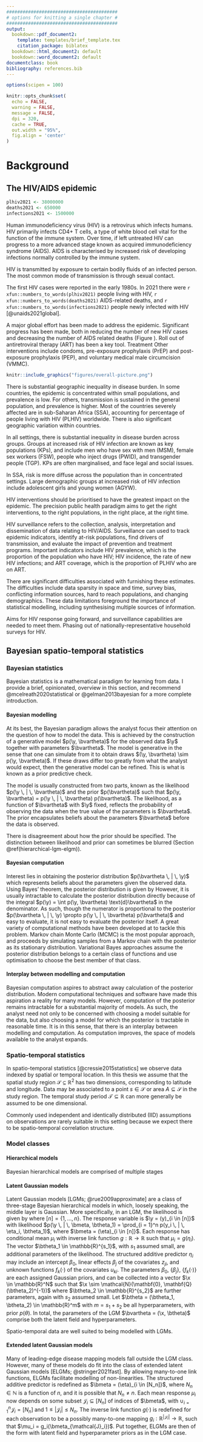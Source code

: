 ```yaml
---
#########################################
# options for knitting a single chapter #
#########################################
output:
  bookdown::pdf_document2:
    template: templates/brief_template.tex
    citation_package: biblatex
  bookdown::html_document2: default
  bookdown::word_document2: default
documentclass: book
bibliography: references.bib
---
```


```r
options(scipen = 100)

knitr::opts_chunk$set(
  echo = FALSE,
  warning = FALSE,
  message = FALSE,
  dpi = 320,
  cache = TRUE,
  out.width = "95%",
  fig.align = 'center'
)
```

# Background {#background}
\adjustmtc
\markboth{Background}{}
<!-- For PDF output, include these two LaTeX commands after unnumbered chapter headings, otherwise the mini table of contents and the running header will show the previous chapter -->

## The HIV/AIDS epidemic

```r
plhiv2021 <- 38000000
deaths2021 <- 650000
infections2021 <- 1500000
```

<!-- What is HIV -->
Human immunodeficiency virus (HIV) is a retrovirus which infects humans.
HIV primarily infects CD4+ T cells, a type of white blood cell vital for the function of the immune system.
Over time, if left untreated HIV can progress to a more advanced stage known as acquired immunodeficiency syndrome (AIDS).
AIDS is characterised by increased risk of developing infections normally controlled by the immune system.

<!-- How is HIV transmitted -->
HIV is transmitted by exposure to certain bodily fluids of an infected person.
The most common mode of transmission is through sexual contact.

<!-- The extent of HIV as a problem -->
The first HIV cases were reported in the early 1980s.
In 2021 there were `r xfun::numbers_to_words(plhiv2021)` people living with HIV, `r xfun::numbers_to_words(deaths2021)` AIDS-related deaths, and `r xfun::numbers_to_words(infections2021)` people newly infected with HIV [@unaids2021global].

<!-- What is being done -->
A major global effort has been made to address the epidemic.
Significant progress has been made, both in reducing the number of new HIV cases and decreasing the number of AIDS related deaths (Figure \ref{fig:overall-picture}).
Roll out of antiretroviral therapy (ART) has been a key tool.
Treatment
Other interventions include condoms, pre-exposure prophylaxis (PrEP) and post-exposure prophylaxis (PEP), and voluntary medical male circumcision (VMMC).

```r
knitr::include_graphics("figures/overall-picture.png")
```

<!-- Uneven burden in space -->
There is substantial geographic inequality in disease burden.
In some countries, the epidemic is concentrated within small populations, and prevalence is low.
For others, transmission is sustained in the general population, and prevalence is higher.
Most of the countries severely affected are in sub-Saharan Africa (SSA), accounting for percentage of people living with HIV (PLHIV) worldwide.
There is also significant geographic variation within countries.

<!-- Uneven burden across people -->
In all settings, there is substantial inequality in disease burden across groups.
Groups at increased risk of HIV infection are known as key populations (KPs), and include men who have sex with men (MSM), female sex workers (FSW), people who inject drugs (PWID), and transgender people (TGP).
KPs are often marginalised, and face legal and social issues.

<!-- How difuse is burden -->
In SSA, risk is more diffuse across the population than in concentrated settings.
Large demographic groups at increased risk of HIV infection include adolescent girls and young women (AGYW).

<!-- Prioritisation of interventions  -->
HIV interventions should be prioritised to have the greatest impact on the epidemic.
The precision public health paradigm aims to get the right interventions, to the right populations, in the right place, at the right time.
<!-- Methods for prevention prioritisation include geographic, demographic, key population services, risk screening, and individual-level risk characteristics. -->

<!-- What is surveillance and how can it be used to meet these needs -->
HIV surveillance refers to the collection, analysis, interpretation and dissemination of data relating to HIV/AIDS.
Surveillance can used to track epidemic indicators, identify at-risk populations, find drivers of transmission, and evaluate the impact of prevention and treatment programs.
Important indicators include HIV prevalence, which is the proportion of the population who have HIV; HIV incidence, the rate of new HIV infections; and ART coverage, which is the proportion of PLHIV who are on ART.

<!-- Why is surveillance difficult -->
There are significant difficulties associated with furnishing these estimates.
The difficulties include data sparsity in space and time, survey bias, conflicting information sources, hard to reach populations, and changing demographics.
These data limitations foreground the importance of statistical modelling, including synthesising multiple sources of information.

<!-- Future trends in surveillance -->
Aims for HIV response going forward, and surveillance capabilities are needed to meet them.
Phasing out of nationally-representative household surveys for HIV.

## Bayesian spatio-temporal statistics

### Bayesian statistics

Bayesian statistics is a mathematical paradigm for learning from data.
I provide a brief, opinionated, overview in this section, and recommend @mcelreath2020statistical or @gelman2013bayesian for a more complete introduction.

#### Bayesian modelling

At its best, the Bayesian paradigm allows the analyst focus their attention on the question of how to model the data.
This is achieved by the construction of a generative model $p(\y, \bvartheta)$ for the observed data $\y$ together with parameters $\bvartheta$.
The model is generative in the sense that one can simulate from it to obtain draws $(\y, \bvartheta) \sim p(\y, \bvartheta)$.
If these draws differ too greatly from what the analyst would expect, then the generative model can be refined.
This is what is known as a prior predictive check.

The model is usually constructed from two parts, known as the likelihood $p(\y \, | \, \bvartheta)$ and the prior $p(\bvartheta)$ such that $p(\y, \bvartheta) = p(\y \, | \, \bvartheta) p(\bvartheta)$.
The likelihood, as a function of $\bvartheta$ with $\y$ fixed, reflects the probability of observing the data when the true value of the parameters is $\bvartheta$.
The prior encapsulates beliefs about the parameters $\bvartheta$ before the data is observed.

There is disagreement about how the prior should be specified.
The distinction between likelihood and prior can sometimes be blurred (Section \@ref(hierarchical-lgm-elgm)).

#### Bayesian computation

Interest lies in obtaining the posterior distribution $p(\bvartheta \, | \, \y)$ which represents beliefs about the parameters given the observed data.
Using Bayes' theorem, the posterior distribution is given by
\begin{equation}
p(\bvartheta \, | \, \y) = \frac{p(\y \, | \, \bvartheta) p(\bvartheta)}{p(\y)}. \label{eq:posterior}
\end{equation}
However, it is usually intractable to calculate the posterior distribution directly because of the integral $p(\y) = \int p(\y, \bvartheta) \text{d}\bvartheta$ in the denominator.
As such, though the numerator is proportional to the posterior $p(\bvartheta \, | \, \y) \propto p(\y \, | \, \bvartheta) p(\bvartheta)$ and easy to evaluate, it is not easy to evaluate the posterior itself.
A great variety of computational methods have been developed at to tackle this problem.
Markov chain Monte Carlo (MCMC) is the most popular approach, and proceeds by simulating samples from a Markov chain with the posterior as its stationary distribution.
Variational Bayes approaches assume the posterior distribution belongs to a certain class of functions and use optimisation to choose the best member of that class.

#### Interplay between modelling and computation

Bayesian computation aspires to abstract away calculation of the posterior distribution.
Modern computational techniques and software have made this aspiration a reality for many models.
However, computation of the posterior remains intractable for a substantial majority of models.
As such, the analyst need not only to be concerned with choosing a model suitable for the data, but also choosing a model for which the posterior is tractable in reasonable time.
It is in this sense, that there is an interplay between modelling and computation.
As computation improves, the space of models available to the analyst expands.

### Spatio-temporal statistics

In spatio-temporal statistics [@cressie2015statistics] we observe data indexed by spatial or temporal location.
In this thesis we assume that the spatial study region $\mathcal{S} \subseteq \mathbb{R}^2$ has two dimensions, corresponding to latitude and longitude.
Data may be associated to a point $s \in \mathcal{S}$ or area $A \subseteq \mathcal{S}$ in the study region.
The temporal study period $\mathcal{T} \subseteq \mathbb{R}$ can more generally be assumed to be one dimensional.

Commonly used independent and identically distributed (IID) assumptions on observations are rarely suitable in this setting because we expect there to be spatio-temporal correlation structure.

### Model classes {#hierarchical-lgm-elgm}

#### Hierarchical models {#hierarchical}

Bayesian hierarchical models are comprised of multiple stages
\begin{align*}
p(\x, \btheta \, | \, \y) \propto p(\y, \x, \btheta) = p(\y \, | \, \x, \btheta) p(\x \, | \, \btheta) p(\btheta).
\end{align*}

#### Latent Gaussian models

Latent Gaussian models [LGMs; @rue2009approximate] are a class of three-stage Bayesian hierarchical models in which, loosely speaking, the middle layer is Gaussian.
More specifically, in an LGM, the likelihood is given by
\begin{align*}
y_i &\sim p(y_i \, | \, \eta_i, \theta_1), \quad i \in [n]\\
\mu_i &= \mathbb{E}(y_i \, | \, \eta_i) = g(\eta_i), \\
\eta_i &= \beta_0 + \sum_{l = 1}^{p} \beta_j z_{ji} + \sum_{k = 1}^{r} f_k(u_{ki}),
\end{align*}
where $[n] = \{1, \ldots, n\}$.
The response variable is $\y = (y)_{i \in [n]}$ with likelihood $p(\y \, | \, \bmeta, \btheta_1) = \prod_{i = 1}^n p(y_i \, | \, \eta_i, \btheta_1)$, where $\bmeta = (\eta)_{i \in [n]}$.
Each response has conditional mean $\mu_i$ with inverse link function $g: \mathbb{R} \to \mathbb{R}$ such that $\mu_i = g(\eta_i)$.
The vector $\btheta_1 \in \mathbb{R}^{s_1}$, with $s_1$ assumed small, are additional parameters of the likelihood.
The structured additive predictor $\eta_i$ may include an intercept $\beta_0$, linear effects $\beta_j$ of the covariates $z_{ji}$, and unknown functions $f_k(\cdot)$ of the covariates $u_{ki}$.
The parameters $\beta_0$, $\{\beta_j\}$, $\{f_k(\cdot)\}$ are each assigned Gaussian priors, and can be collected into a vector $\x \in \mathbb{R}^N$ such that $\x \sim \mathcal{N}(\mathbf{0}, \mathbf{Q}(\btheta_2)^{-1})$ where $\btheta_2 \in \mathbb{R}^{s_2}$ are further parameters, again with $s_2$ assumed small.
Let $\btheta = (\btheta_1, \btheta_2) \in \mathbb{R}^m$ with $m = s_1 + s_2$ be all hyperparameters, with prior $p(\theta)$.
In total, the parameters of the LGM $\bvartheta = (\x, \btheta)$ comprise both the latent field and hyperparameters.

Spatio-temporal data are well suited to being modelled with LGMs.

#### Extended latent Gaussian models

<!-- Strictly speaking, many-to-one is not an issue for `R-INLA`, the latent field is implemented as a concatenation of many vectors already e.g. for $\eta_i = \beta_0 + \phi_i$ with $i = 1, \ldots, n$ the latent field is $(\eta_1, \ldots, \eta_n, \beta_0, \phi_1, \ldots, \phi_n)^\top$ of dimension $2n + 1$ -->
<!-- Finn Lindgren is working on a method for non-linear predictors, called the [iterative INLA method](https://github.com/inlabru-org/inlabru/blob/55896f10d563c14e34cab577b29b733aac051f86/vignettes/method.Rmd). More [slides](https://informatique-mia.inrae.fr/reseau-resste/sites/default/files/2020-09/slides-Lindgren_Avignon2018.pdf) here -->
<!-- Thesis work of [Follestad](https://cds.cern.ch/record/639625/files/sis-2003-305.pdf) that stayed as a preprint -->

Many of leading-edge disease mapping models fall outside the LGM class.
<!-- There are other complex models from [ecology](https://www.bioss.ac.uk/rsse/2013/September2013slides-Illian.pdf) that can't currently be fit using `R-INLA` -->
However, many of these models do fit into the class of extended latent Gaussian models [ELGMs; @stringer2021fast].
By allowing many-to-one link functions, ELGMs facilitate modelling of non-linearities.
The structured additive predictor is redefined as $\bmeta = (\eta)_{i \in [N_n]}$, where $N_n \in \mathbb{N}$ is a function of $n$, and it is possible that $N_n \neq n$.
Each mean response $\mu_i$ now depends on some subset $\mathcal{J}_i \subseteq [N_n]$ of indices of $\bmeta$, with $\cup_{i = 1}^n \mathcal{J}_i = [N_n]$ and $1 \leq |\mathcal{J}_i| \leq N_n$.
The inverse link function $g(\cdot)$ is redefined for each observation to be a possibly many-to-one mapping $g_i: \mathbb{R}^{|\mathcal{J}_i|} \to \mathbb{R}$, such that $\mu_i = g_i(\bmeta_{\mathcal{J}_i})$.
Put together, ELGMs are then of the form
\begin{align*}
y_i &\sim p(y_i \, | \, \bmeta_{\mathcal{J}_i}, \btheta_1), \quad i \in [n] \\
\mu_i &= \mathbb{E}(y_i \, | \, \bmeta_{\mathcal{J}_i}) = g_i(\bmeta_{\mathcal{J}_i}), \\
\eta_j &= \beta_0 + \sum_{l = 1}^{p} \beta_j z_{ji} + \sum_{k = 1}^{r} f_k(u_{ki}), \quad j \in [N_n],
\end{align*}
with latent field and hyperparameter priors as in the LGM case.
